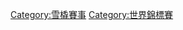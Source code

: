 {{Commons category|World Luge Championships}}

[[Category:雪橇賽事|Category:雪橇賽事]]
[[Category:世界錦標賽|Category:世界錦標賽]]